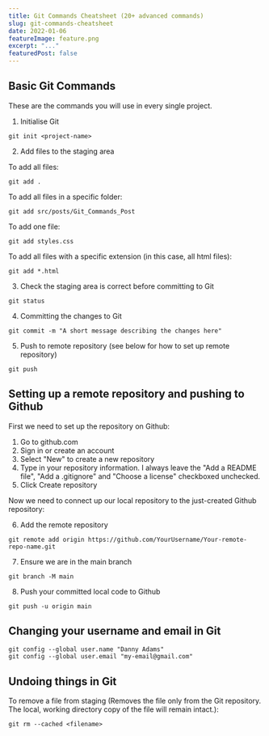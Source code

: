 ```yaml
---
title: Git Commands Cheatsheet (20+ advanced commands)
slug: git-commands-cheatsheet
date: 2022-01-06
featureImage: feature.png
excerpt: "..."
featuredPost: false
---
```


## Basic Git Commands

These are the commands you will use in every single project.

1. Initialise Git

`git init <project-name>`

2. Add files to the staging area

To add all files:

`git add .`

To add all files in a specific folder:

`git add src/posts/Git_Commands_Post`

To add one file:

`git add styles.css`

To add all files with a specific extension (in this case, all html files):

`git add *.html`

3. Check the staging area is correct before committing to Git

`git status`

4. Committing the changes to Git

`git commit -m "A short message describing the changes here"`

5. Push to remote repository (see below for how to set up remote repository)

`git push`

## Setting up a remote repository and pushing to Github

First we need to set up the repository on Github:

1. Go to github.com
2. Sign in or create an account
3. Select "New" to create a new repository
4. Type in your repository information. I always leave the "Add a README file", "Add a .gitignore" and "Choose a license" checkboxed unchecked.
5. Click Create repository

Now we need to connect up our local repository to the just-created Github repository:

6. Add the remote repository

`git remote add origin https://github.com/YourUsername/Your-remote-repo-name.git`

7.  Ensure we are in the main branch

`git branch -M main`

8. Push your committed local code to Github

`git push -u origin main`

## Changing your username and email in Git

```
git config --global user.name "Danny Adams"
git config --global user.email "my-email@gmail.com"
```

## Undoing things in Git

To remove a file from staging (Removes the file only from the Git repository. The local, working directory copy of the file will remain intact.):

`git rm --cached <filename>`
